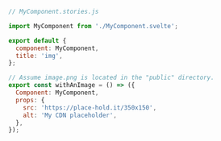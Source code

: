 ```js
// MyComponent.stories.js

import MyComponent from './MyComponent.svelte';

export default {
  component: MyComponent,
  title: 'img',
};

// Assume image.png is located in the "public" directory.
export const withAnImage = () => ({
  Component: MyComponent,
  props: {
    src: 'https://place-hold.it/350x150',
    alt: 'My CDN placeholder',
  },
});
```